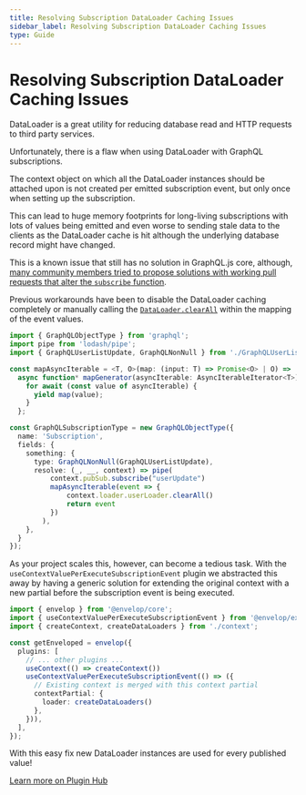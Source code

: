 ```yaml
---
title: Resolving Subscription DataLoader Caching Issues
sidebar_label: Resolving Subscription DataLoader Caching Issues
type: Guide
---
```


# Resolving Subscription DataLoader Caching Issues

DataLoader is a great utility for reducing database read and HTTP requests to third party services.

Unfortunately, there is a flaw when using DataLoader with GraphQL subscriptions.

The context object on which all the DataLoader instances should be attached upon is not created per emitted subscription event, but only once when setting up the subscription.

This can lead to huge memory footprints for long-living subscriptions with lots of values being emitted and even worse to sending stale data to the clients as the DataLoader cache is hit although the underlying database record might have changed.

This is a known issue that still has no solution in GraphQL.js core, although, [many community members tried to propose solutions with working pull requests that alter the `subscribe` function](https://github.com/graphql/graphql-js/issues/894).

Previous workarounds have been to disable the DataLoader caching completely or manually calling the [`DataLoader.clearAll`](https://github.com/graphql/dataloader#clearall) within the mapping of the event values.

```ts
import { GraphQLObjectType } from 'graphql';
import pipe from 'lodash/pipe';
import { GraphQLUserListUpdate, GraphQLNonNull } from './GraphQLUserListUpdate';

const mapAsyncIterable = <T, O>(map: (input: T) => Promise<O> | O) =>
  async function* mapGenerator(asyncIterable: AsyncIterableIterator<T>) {
    for await (const value of asyncIterable) {
      yield map(value);
    }
  };

const GraphQLSubscriptionType = new GraphQLObjectType({
  name: 'Subscription',
  fields: {
    something: {
      type: GraphQLNonNull(GraphQLUserListUpdate),
      resolve: (_, __, context) => pipe(
          context.pubSub.subscribe("userUpdate")
          mapAsyncIterable(event => {
              context.loader.userLoader.clearAll()
              return event
          })
        ),
    },
  }
});
```

As your project scales this, however, can become a tedious task. With the `useContextValuePerExecuteSubscriptionEvent` plugin we abstracted this away by having a generic solution for extending the original context with a new partial before the subscription event is being executed.

```ts
import { envelop } from '@envelop/core';
import { useContextValuePerExecuteSubscriptionEvent } from '@envelop/execute-subscription-event';
import { createContext, createDataLoaders } from './context';

const getEnveloped = envelop({
  plugins: [
    // ... other plugins ...
    useContext(() => createContext())
    useContextValuePerExecuteSubscriptionEvent(() => ({
      // Existing context is merged with this context partial
      contextPartial: {
        loader: createDataLoaders()
      },
    })),
  ],
});
```

With this easy fix new DataLoader instances are used for every published value!

[Learn more on Plugin Hub](/plugins/use-context-value-per-execute-subscription-event)
